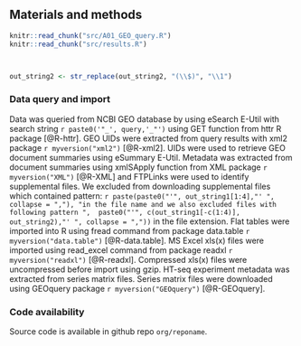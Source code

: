 
## Materials and methods {-}

```r
knitr::read_chunk("src/A01_GEO_query.R")
knitr::read_chunk("src/results.R")
```

```r

```


```r

```

```r
out_string2 <- str_replace(out_string2, "(\\$)", "\\1")
```


### Data query and import {-}
Data was queried from NCBI GEO database by using eSearch E-Util with search string `r paste0('"_', query,'_"')` using GET function from httr R package [@R-httr].
GEO UIDs were extracted from query results with xml2 package `r myversion("xml2")` [@R-xml2].
UIDs were used to retrieve GEO document summaries using eSummary E-Util.
Metadata was extracted from document summaries using xmlSApply function from XML package `r myversion("XML")` [@R-XML] and FTPLinks were used to identify supplemental files.
We excluded from downloading supplemental files which contained pattern: `r paste(paste0("'", out_string1[1:4],"' ", collapse = ","), "in the file name and we also excluded files with following pattern ", 
paste0("'", c(out_string1[-c(1:4)], out_string2),"' ", collapse = ","))` in the file extension.
Flat tables were imported into R using fread command from package data.table `r myversion("data.table")` [@R-data.table].
MS Excel xls(x) files were imported using read_excel command from package readxl `r myversion("readxl")` [@R-readxl].
Compressed xls(x) files were uncompressed before import using gzip.
HT-seq experiment metadata was extracted from series matrix files. 
Series matrix files were downloaded using GEOquery package `r myversion("GEOquery")` [@R-GEOquery].

### Code availability {-}
Source code is available in github repo `org/reponame`.

